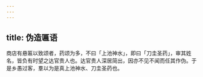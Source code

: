 ```yaml
---
---
---
```

title: 伪造匾语
---



商店有悬匾以致颂者，药颂为多，不曰「上池神水」，即曰「刀圭圣药」，审其姓名，皆负有时望之达官贵人也。达官贵人深居简出，因亦不见不闻而任其作伪。于是乡愚过客，羣以为是真上池神水、刀圭圣药也。